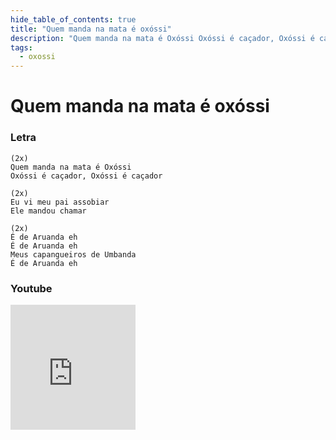 ```yaml
---
hide_table_of_contents: true
title: "Quem manda na mata é oxóssi"
description: "Quem manda na mata é Oxóssi Oxóssi é caçador, Oxóssi é caçador Eu vi meu pai assobiar Ele mandou chamar É de Aruanda eh É de Aruanda eh Meus capangueiros de Umbanda É de Aruanda eh"
tags:
  - oxossi
---
```


# Quem manda na mata é oxóssi

### Letra

```text
(2x)
Quem manda na mata é Oxóssi
Oxóssi é caçador, Oxóssi é caçador

(2x)
Eu vi meu pai assobiar
Ele mandou chamar

(2x)
É de Aruanda eh
É de Aruanda eh
Meus capangueiros de Umbanda
É de Aruanda eh
```

### Youtube

<iframe
  width="200"
  height="200"
  src="https://www.youtube.com/embed/ps6mkSv9j1s"
  title="YouTube video player"
  frameborder="0"
  allow="accelerometer; autoplay; clipboard-write; encrypted-media; gyroscope; picture-in-picture; web-share"
  referrerpolicy="strict-origin-when-cross-origin"
  allowfullscreen
></iframe>